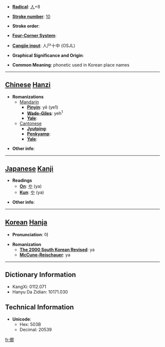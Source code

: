* '''[[Wiktionary:Chinese radical index| Radical]]''': [[Wiktionary:Chinese radical index 人|人]]+8

* '''[[Wiktionary:Chinese total strokes index|Stroke number]]''': [[Wiktionary:Chinese total strokes index 10|10]]

* '''Stroke order''': 

* '''[[Wiktionary:Chinese four corner index|Four-Corner System]]''': 

* '''[[Wiktionary:Chinese Cangjie index|Cangjie input]]''': 人尸十中 (OSJL)

* '''Graphical Significance and Origin''': 

* '''Common Meaning''': phonetic used in Korean place names

----

== [[Chinese]] [[Hanzi]] ==

* '''Romanizations'''
** [[Mandarin]]
*** '''[[Pinyin]]''': yē (ye1)
*** '''[[Wade-Giles]]''': yeh<sup>1</sup>
*** '''[[Yale]]''': 
**[[Cantonese]]
***'''[[Jyutping]]''':
***'''[[Penkyamp]]''': 
***'''[[Yale]]''': 

* '''Other info''': 

----

== [[Japanese]] [[Kanji]] ==

* '''Readings'''
** '''[[On]]''': [[や]] (ya)
** '''[[Kun]]''': [[や]] (ya)

* '''Other info''':  

----

== [[Korean]] [[Hanja]] ==

* '''Pronunciation''': 야

* '''Romanization'''
** '''[[The 2000 South Korean Revised Romanization|The 2000 South Korean Revised]]''': ya
** '''[[McCune-Reischauer]]''': ya

----

== Dictionary Information ==

* KangXi: 0112.071
* Hanyu Da Zidian: 10171.030

== Technical Information ==

* '''Unicode''':
** Hex: 503B
** Decimal: 20539

[[fr:倻]]